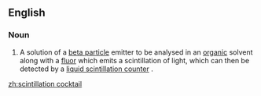 ==English==

===Noun===
{{en-noun}}

# {{lb|en|analytical chemistry|chemistry}} A solution of a [[beta particle]] emitter to be analysed in an [[organic]] solvent along with a [[fluor]] which emits a scintillation of light, which can then be detected by a [[liquid scintillation counter]] .

[[zh:scintillation cocktail]]